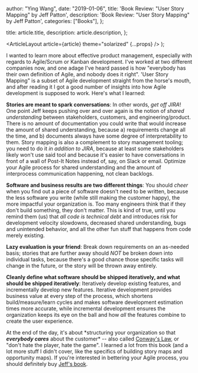 
  author: "Ying Wang",
  date: "2019-01-06",
  title: 'Book Review: "User Story Mapping" by Jeff Patton',
  description: 'Book Review: "User Story Mapping" by Jeff Patton',
  categories: ["Books"],
};

  title: article.title,
  description: article.description,
};

  <ArticleLayout article={article} theme="solarized" {...props} />
);

I wanted to learn more about effective product management, especially with
regards to Agile/Scrum or Kanban development. I've worked at two different
companies now, and one adage I've heard passed is how "everybody has their own
definition of Agile, and nobody does it right". 'User Story Mapping" is a subset
of Agile development straight from the horse's mouth, and after reading it I got
a good number of insights into how Agile development is supposed to work. Here's
what I learned:

**Stories are meant to spark conversations**: In other words, _get off JIRA_!
One point Jeff keeps pushing over and over again is the notion of _shared
understanding_ between stakeholders, customers, and engineering/product. There
is no amount of documentation you could write that would increase the amount of
shared understanding, because a) requirements change all the time, and b)
documents always have some degree of interpretability to them. Story mapping is
also a complement to story management tooling; you need to do it _in addition to
JIRA_, because at least some stakeholders likely won't use said tool and because
it's easier to have conversations in front of a wall of Post-It Notes instead
of, say, on Slack or email. Optimize your Agile process for shared
understanding and the amount of interprocess communication happening, not clean
backlogs.

**Software and business results are two different things**: You should _cheer_
when you find out a piece of software doesn't need to be written, because the
less software you write (while still making the customer happy), the more
impactful your organization is. Too many engineers think that if they don't
build something, they don't matter. This is kind of true, until you remind them
(us) that _all code is technical debt_ and introduces risk for development
velocity slowdowns, decreased shared understanding, bugs and unintended
behavior, and all the other fun stuff that happens from code merely existing.

**Lazy evaluation is your friend**: Break down requirements on an as-needed
basis; stories that are further away should _NOT_ be broken down into individual
tasks, because there's a good chance those specific tasks will change in the
future, or the story will be thrown away entirely.

**Cleanly define what software should be shipped iteratively, and what should be
shipped iteratively**: Iteratively develop existing features, and incrementally
develop new features. Iterative development provides business value at every
step of the process, which shortens build/measure/learn cycles and makes
software development estimation times more accurate, while incremental
development ensures the organization keeps its eye on the ball and how _all_ the
features combine to create the user experience.

At the end of the day, it's about \*structuring your organization so that
**_everybody cares_** about the customer\* -- also called [Conway's
Law](https://en.wikipedia.org/wiki/Conway%27s_law), or "don't hate the player,
hate the game". I learned a lot from this book (and a lot more stuff I didn't
cover, like the specifics of building story maps and opportunity maps). If
you're interested in bettering your Agile process, you should definitely buy
[Jeff's
book](https://smile.amazon.com/User-Story-Mapping-Discover-Product/dp/1491904909?sa-no-redirect=1).
